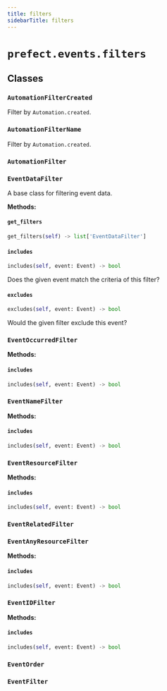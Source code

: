 ```yaml
---
title: filters
sidebarTitle: filters
---
```


# `prefect.events.filters`

## Classes

### `AutomationFilterCreated` <sup><a href="https://github.com/prefecthq/prefect/blob/main/src/prefect/events/filters.py#L17" target="_blank"><Icon icon="github" size="14" /></a></sup>


Filter by `Automation.created`.


### `AutomationFilterName` <sup><a href="https://github.com/prefecthq/prefect/blob/main/src/prefect/events/filters.py#L26" target="_blank"><Icon icon="github" size="14" /></a></sup>


Filter by `Automation.created`.


### `AutomationFilter` <sup><a href="https://github.com/prefecthq/prefect/blob/main/src/prefect/events/filters.py#L35" target="_blank"><Icon icon="github" size="14" /></a></sup>

### `EventDataFilter` <sup><a href="https://github.com/prefecthq/prefect/blob/main/src/prefect/events/filters.py#L44" target="_blank"><Icon icon="github" size="14" /></a></sup>


A base class for filtering event data.


**Methods:**

#### `get_filters` <sup><a href="https://github.com/prefecthq/prefect/blob/main/src/prefect/events/filters.py#L47" target="_blank"><Icon icon="github" size="14" /></a></sup>

```python
get_filters(self) -> list['EventDataFilter']
```

#### `includes` <sup><a href="https://github.com/prefecthq/prefect/blob/main/src/prefect/events/filters.py#L65" target="_blank"><Icon icon="github" size="14" /></a></sup>

```python
includes(self, event: Event) -> bool
```

Does the given event match the criteria of this filter?


#### `excludes` <sup><a href="https://github.com/prefecthq/prefect/blob/main/src/prefect/events/filters.py#L69" target="_blank"><Icon icon="github" size="14" /></a></sup>

```python
excludes(self, event: Event) -> bool
```

Would the given filter exclude this event?


### `EventOccurredFilter` <sup><a href="https://github.com/prefecthq/prefect/blob/main/src/prefect/events/filters.py#L74" target="_blank"><Icon icon="github" size="14" /></a></sup>

**Methods:**

#### `includes` <sup><a href="https://github.com/prefecthq/prefect/blob/main/src/prefect/events/filters.py#L87" target="_blank"><Icon icon="github" size="14" /></a></sup>

```python
includes(self, event: Event) -> bool
```

### `EventNameFilter` <sup><a href="https://github.com/prefecthq/prefect/blob/main/src/prefect/events/filters.py#L91" target="_blank"><Icon icon="github" size="14" /></a></sup>

**Methods:**

#### `includes` <sup><a href="https://github.com/prefecthq/prefect/blob/main/src/prefect/events/filters.py#L107" target="_blank"><Icon icon="github" size="14" /></a></sup>

```python
includes(self, event: Event) -> bool
```

### `EventResourceFilter` <sup><a href="https://github.com/prefecthq/prefect/blob/main/src/prefect/events/filters.py#L127" target="_blank"><Icon icon="github" size="14" /></a></sup>

**Methods:**

#### `includes` <sup><a href="https://github.com/prefecthq/prefect/blob/main/src/prefect/events/filters.py#L145" target="_blank"><Icon icon="github" size="14" /></a></sup>

```python
includes(self, event: Event) -> bool
```

### `EventRelatedFilter` <sup><a href="https://github.com/prefecthq/prefect/blob/main/src/prefect/events/filters.py#L163" target="_blank"><Icon icon="github" size="14" /></a></sup>

### `EventAnyResourceFilter` <sup><a href="https://github.com/prefecthq/prefect/blob/main/src/prefect/events/filters.py#L184" target="_blank"><Icon icon="github" size="14" /></a></sup>

**Methods:**

#### `includes` <sup><a href="https://github.com/prefecthq/prefect/blob/main/src/prefect/events/filters.py#L199" target="_blank"><Icon icon="github" size="14" /></a></sup>

```python
includes(self, event: Event) -> bool
```

### `EventIDFilter` <sup><a href="https://github.com/prefecthq/prefect/blob/main/src/prefect/events/filters.py#L221" target="_blank"><Icon icon="github" size="14" /></a></sup>

**Methods:**

#### `includes` <sup><a href="https://github.com/prefecthq/prefect/blob/main/src/prefect/events/filters.py#L226" target="_blank"><Icon icon="github" size="14" /></a></sup>

```python
includes(self, event: Event) -> bool
```

### `EventOrder` <sup><a href="https://github.com/prefecthq/prefect/blob/main/src/prefect/events/filters.py#L234" target="_blank"><Icon icon="github" size="14" /></a></sup>

### `EventFilter` <sup><a href="https://github.com/prefecthq/prefect/blob/main/src/prefect/events/filters.py#L239" target="_blank"><Icon icon="github" size="14" /></a></sup>
